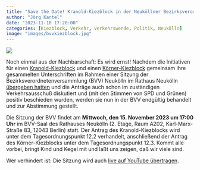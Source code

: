 ```yaml
---
title: "Save the Date! Kranold-Kiezblock in der Neuköllner Bezirksverordnetenversammlung (BVV)"
author: "Jörg Kantel"
date: "2023-11-10 17:20:00"
categories: [Kiezblock, Verkehr, Verkehrswende, Politik, Neukölln]
image: "images/bvvkiezblock.jpg"
---
```


[![](images/bvvkiezblock-b.jpg)](https://www.kiezblocks.de/kranold-und-koerner-kiezblocks-gemeinsamer-einsatz-fuer-lebenswertere-wohnkieze-in-neukoelln/)

Noch einmal aus der Nachbarschaft: Es wird ernst! Nachdem die Initiativen für einen [Kranold-Kiezblock](https://www.kiezblocks.de/kranold/) und einen [Körner-Kiezblock](https://www.kiezblocks.de/koerner/) gemeinsam ihre gesammelten Unterschriften im Rahmen einer Sitzung der Bezirksverordnetenversammlung (BVV) Neukölln im Rathaus Neukölln [übergeben hatten](https://kantel.github.io/posts/2023062802_kranold_kiezblock/) und die Anträge auch schon im zuständigen Verkehrsausschuß diskutiert und (mit den Stimmen von SPD und Grünen) positiv beschieden wurden, werden sie nun in der BVV endgültig behandelt und zur Abstimmung gestellt.

Die Sitzung der BVV findet am **Mittwoch, den 15. November 2023 um 17:00 Uhr** im BVV-Saal des Rathauses Neukölln (2. Etage, Raum A202, Karl-Marx-Straße 83, 12043 Berlin) statt. Der Antrag des Kranold-Kiezblocks wird unter dem Tagesordnungspunkt 12.2 verhandelt, anschließend der Antrag des Körner-Kiezblocks unter dem Tagesordnungspunkt 12.3. Kommt alle vorbei, bringt Kind und Kegel mit und laßt uns zeigen, daß wir viele sind.

Wer verhindert ist: Die Sitzung wird auch [live auf YouTube übertragen](https://www.youtube.com/channel/UCWfapHY2CUHRFs3HdJMUosQ).